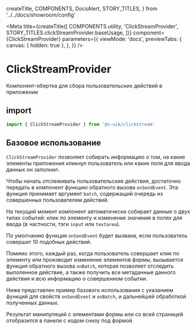   createTitle,
  COMPONENTS,
  DocsAlert,
  STORY_TITLES,
} from '../../docs/showroom/config'


<Meta
  title={createTitle([
    COMPONENTS.utility,
    'ClickStreamProvider',
    STORY_TITLES.clickStreamProvider.baseUsage,
  ])}
  component={ClickStreamProvider}
  parameters={{
    viewMode: 'docs',
    previewTabs: {
      canvas: { hidden: true },
    },
  }}
/>

# ClickStreamProvider

Компонент-обертка для сбора пользовательских действий в приложении

## import

```ts
import { ClickStreamProvider } from '@v-uik/clickstream'
```

## Базовое использование

`ClickStreamProvider` позволяет собирать информацию о том, на какие элементы приложения кликнул пользователь или
какие поля для ввода данных он заполнил.

Чтобы начать отслеживать пользовательские действия, достаточно передать
в компонент функцию обратного вызова `onSendEvent`. Эта функция принимает аргумент `batch`, содержащий очередь из
совершенных пользователем действий.<br/>

На текущий момент компонент автоматически собирает данные о двух типах событий: клик по элементу и изменение значения в
полях для ввода (в частности, тэги `input` или `textarea`).

По умолчанию функция `onSendEvent` будет вызвана, если пользователь совершит 10 подобных действий.

Помимо этого, каждый раз, когда пользователь совершает клик по элементу или производит изменение элементов формы, вызывается функция обратного вызова `onBatch`,
которая позволяет отследить выполенное действие, а также получить все метаданные данного действия и всю информацию о совершенном событии.

Ниже представлен пример базового использования с указанием функций для свойств `onSendEvent` и `onBatch`, и дальнейшей обработкой
полученных данных.

<DocsAlert justify="start">
  Результат манипуляций с элементами формы или со всей страницей отобразится в
  панели с кодом снизу под формой
</DocsAlert>

<Canvas withSource="none">
  <BasicClickStream />
</Canvas>

<Source language="tsx" code={RawBasicClickStream} />
